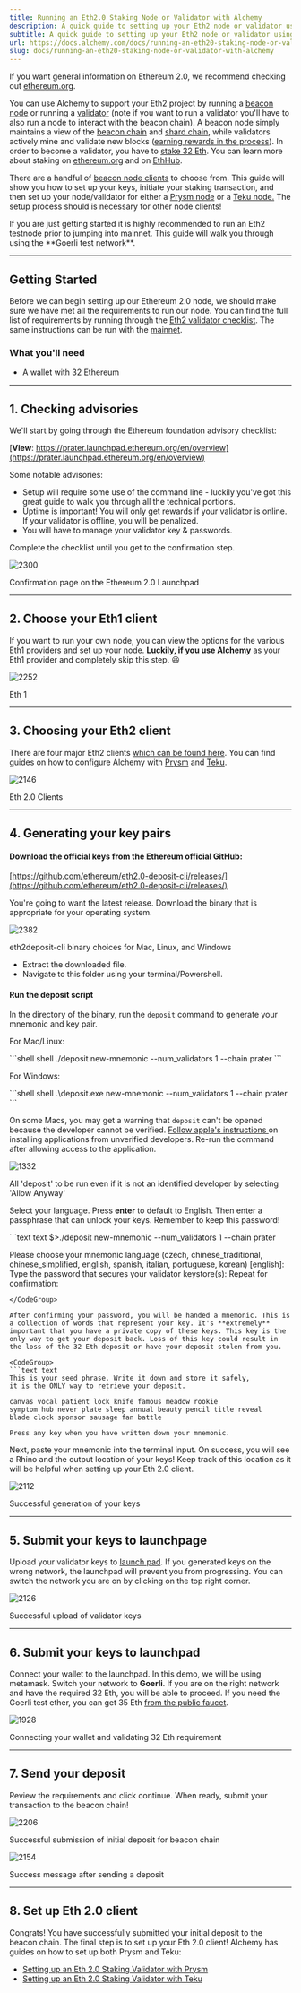 ```yaml
---
title: Running an Eth2.0 Staking Node or Validator with Alchemy
description: A quick guide to setting up your Eth2 node or validator using Alchemy as your Web3 provider. We'll make sure this guide is actively updated as Eth 2.0 continues to roll out!
subtitle: A quick guide to setting up your Eth2 node or validator using Alchemy as your Web3 provider. We'll make sure this guide is actively updated as Eth 2.0 continues to roll out!
url: https://docs.alchemy.com/docs/running-an-eth20-staking-node-or-validator-with-alchemy
slug: docs/running-an-eth20-staking-node-or-validator-with-alchemy
---
```


If you want general information on Ethereum 2.0, we recommend checking out [ethereum.org](https://ethereum.org/en/eth2/).

You can use Alchemy to support your Eth2 project by running a [beacon node](https://ethereum.org/en/eth2/get-involved/#clients) or running a [validator](https://ethereum.org/en/eth2/staking/#gatsby-focus-wrapper) (note if you want to run a validator you'll have to also run a node to interact with the beacon chain). A beacon node simply maintains a view of the [beacon chain](https://ethereum.org/en/eth2/beacon-chain/) and [shard chain](https://ethereum.org/en/eth2/shard-chains/), while validators actively mine and validate new blocks ([earning rewards in the process](https://ethereum.org/en/eth2/staking/)). In order to become a validator, you have to [stake 32 Eth](https://launchpad.ethereum.org/overview). You can learn more about staking on [ethereum.org](https://ethereum.org/en/eth2/staking/) and on [EthHub](https://docs.ethhub.io/ethereum-roadmap/ethereum-2.0/proof-of-stake/).

There are a handful of [beacon node clients](https://ethereum.org/en/eth2/get-involved/#clients) to choose from. This guide will show you how to set up your keys, initiate your staking transaction, and then set up your node/validator for either a [Prysm node](https://docs.alchemy.com/alchemy/guides/running-an-eth2-node-with-alchemy/setting-up-an-eth-2.0-node-or-validator-with-prysm) or a [Teku node.](https://docs.alchemy.com/alchemy/guides/running-an-eth2-node-with-alchemy/eth2-staking-teku) The setup process should is necessary for other node clients!

<Info>
  If you are just getting started it is highly recommended to run an Eth2 testnode prior to jumping into mainnet. This guide will walk you through using the **Goerli test network**.
</Info>

***

## Getting Started

Before we can begin setting up our Ethereum 2.0 node, we should make sure we have met all the requirements to run our node. You can find the full list of requirements by running through the [Eth2 validator checklist](https://launchpad.ethereum.org/en/checklist). The same instructions can be run with the [mainnet](https://launchpad.ethereum.org/en/).

### What you'll need

* A wallet with 32 Ethereum

***

## 1. Checking advisories

We'll start by going through the Ethereum foundation advisory checklist:

[**View**: https://prater.launchpad.ethereum.org/en/overview](https://prater.launchpad.ethereum.org/en/overview)

Some notable advisories:

* Setup will require some use of the command line - luckily you've got this great guide to walk you through all the technical portions.
* Uptime is important! You will only get rewards if your validator is online. If your validator is offline, you will be penalized.
* You will have to manage your validator key & passwords.

Complete the checklist until you get to the confirmation step.

![2300](6fd4e61-Advisories.png "Advisories.png")

Confirmation page on the Ethereum 2.0 Launchpad

***

## 2. Choose your Eth1 client

If you want to run your own node, you can view the options for the various Eth1 providers and set up your node. **Luckily, if you use Alchemy** as your Eth1 provider and completely skip this step. 😃

![2252](045a9f4-Eth1.png "Eth1.png")

Eth 1

***

## 3. Choosing your Eth2 client

There are four major Eth2 clients [which can be found here](https://ethereum.org/en/eth2/get-involved/#clients). You can find guides on how to configure Alchemy with [Prysm](https://docs.alchemy.com/alchemy/guides/running-an-eth2-node-with-alchemy/setting-up-an-eth-2.0-node-or-validator-with-prysm) and [Teku](https://docs.alchemy.com/alchemy/guides/running-an-eth2-node-with-alchemy/eth2-staking-teku).

![2146](64dd5b3-Eth_2.png "Eth 2.png")

Eth 2.0 Clients

***

## 4. Generating your key pairs

#### Download the official keys from the Ethereum official GitHub:

[https://github.com/ethereum/eth2.0-deposit-cli/releases/](https://github.com/ethereum/eth2.0-deposit-cli/releases/)

You're going to want the latest release. Download the binary that is appropriate for your operating system.

![2382](1627e38-Choose_package.jpeg "Choose package.jpeg")

eth2deposit-cli binary choices for Mac, Linux, and Windows

* Extract the downloaded file.
* Navigate to this folder using your terminal/Powershell.

#### Run the deposit script

In the directory of the binary, run the `deposit` command to generate your mnemonic and key pair.

For Mac/Linux:

<CodeGroup>
  ```shell shell
  ./deposit new-mnemonic --num_validators 1 --chain prater
  ```
</CodeGroup>

For Windows:

<CodeGroup>
  ```shell shell
  .\deposit.exe new-mnemonic --num_validators 1 --chain prater
  ```
</CodeGroup>

On some Macs, you may get a warning that `deposit` can't be opened because the developer cannot be verified. [Follow apple's instructions ](https://support.apple.com/en-us/HT202491)on installing applications from unverified developers. Re-run the command after allowing access to the application.

![1332](c4b6b4a-Security.png "Security.png")

All 'deposit' to be run even if it is not an identified developer by selecting 'Allow Anyway'

Select your language. Press **enter** to default to English. Then enter a passphrase that can unlock your keys. Remember to keep this password!

<CodeGroup>
  ```text text
  $>./deposit new-mnemonic --num_validators 1 --chain prater

  Please choose your mnemonic language (czech, chinese_traditional, chinese_simplified, english, spanish, italian, portuguese, korean) [english]:
  Type the password that secures your validator keystore(s):
  Repeat for confirmation:
  ```
</CodeGroup>

After confirming your password, you will be handed a mnemonic. This is a collection of words that represent your key. It's **extremely** important that you have a private copy of these keys. This key is the only way to get your deposit back. Loss of this key could result in the loss of the 32 Eth deposit or have your deposit stolen from you.

<CodeGroup>
  ```text text
  This is your seed phrase. Write it down and store it safely, 
  it is the ONLY way to retrieve your deposit.

  canvas vocal patient lock knife famous meadow rookie 
  symptom hub never plate sleep annual beauty pencil title reveal 
  blade clock sponsor sausage fan battle

  Press any key when you have written down your mnemonic.
  ```
</CodeGroup>

Next, paste your mnemonic into the terminal input. On success, you will see a Rhino and the output location of your keys! Keep track of this location as it will be helpful when setting up your Eth 2.0 client.

![2112](6246502-Rhino.png "Rhino.png")

Successful generation of your keys

***

## 5. Submit your keys to launchpage

Upload your validator keys to [launch pad](https://prater.launchpad.ethereum.org/en/upload-deposit-data). If you generated keys on the wrong network, the launchpad will prevent you from progressing. You can switch the network you are on by clicking on the top right corner.

![2126](f626392-Upload_deposit.png "Upload deposit.png")

Successful upload of validator keys

***

## 6. Submit your keys to launchpad

Connect your wallet to the launchpad. In this demo, we will be using metamask. Switch your network to **Goerli**. If you are on the right network and have the required 32 Eth, you will be able to proceed. If you need the Goerli test ether, you can get 35 Eth [from the public faucet](https://faucet.goerli.mudit.blog).

![1928](ed6033c-Connect.png "Connect.png")

Connecting your wallet and validating 32 Eth requirement

***

## 7. Send your deposit

Review the requirements and click continue. When ready, submit your transaction to the beacon chain!

![2206](f8b7080-Transactions_Command.png "Transactions Command.png")

Successful submission of initial deposit for beacon chain

![2154](86ceab0-Sent_Deposit.png "Sent Deposit.png")

Success message after sending a deposit

***

## 8. Set up Eth 2.0 client

Congrats! You have successfully submitted your initial deposit to the beacon chain. The final step is to set up your Eth 2.0 client! Alchemy has guides on how to set up both Prysm and Teku:

* [Setting up an Eth 2.0 Staking Validator with Prysm](/docs/setting-up-an-eth-20-staking-validator-with-prysm)
* [Setting up an Eth 2.0 Staking Validator with Teku](/docs/setting-up-an-eth-20-staking-validator-with-teku)
